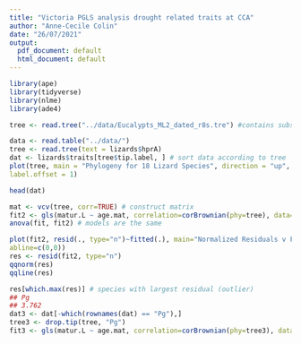 ```yaml
---
title: "Victoria PGLS analysis drought related traits at CCA"
author: "Anne-Cecile Colin"
date: "26/07/2021"
output:
  pdf_document: default
  html_document: default
---
```


``` r
library(ape)
library(tidyverse)
library(nlme)
library(ade4)

tree <- read.tree("../data/Eucalypts_ML2_dated_r8s.tre") #contains subspecies

data <- read.table("../data/")
tree <- read.tree(text = lizards$hprA)
dat <- lizards$traits[tree$tip.label, ] # sort data according to tree
plot(tree, main = "Phylogeny for 18 Lizard Species", direction = "up", srt = -90,
label.offset = 1)

head(dat)
```


``` r

mat <- vcv(tree, corr=TRUE) # construct matrix
fit2 <- gls(matur.L ~ age.mat, correlation=corBrownian(phy=tree), data=dat)
anova(fit, fit2) # models are the same
```

``` r

plot(fit2, resid(., type="n")~fitted(.), main="Normalized Residuals v Fitted Values",
abline=c(0,0))
res <- resid(fit2, type="n")
qqnorm(res)
qqline(res)
```

``` r
res[which.max(res)] # species with largest residual (outlier)
## Pg
## 3.762
dat3 <- dat[-which(rownames(dat) == "Pg"),]
tree3 <- drop.tip(tree, "Pg")
fit3 <- gls(matur.L ~ age.mat, correlation=corBrownian(phy=tree3), data=dat3)
```

